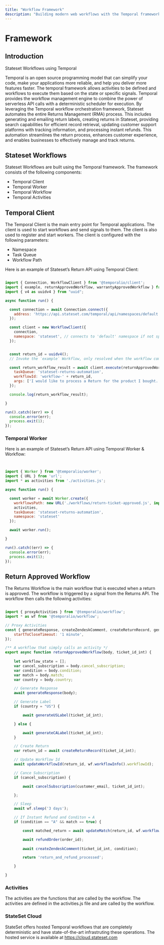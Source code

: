 ```yaml
---
title: "Workflow Framework"
description: "Building modern web workflows with the Temporal framework"
---
```


# Framework

## Introduction

Stateset Workflows using Temporal

Temporal is an open source programming model that can simplify your code, make your applications more reliable, and help you deliver more features faster. The temporal framework allows activities to be defined and workflows to execute them based on the state or specific signals. Temporal provides the workflow management engine to combine the power of serverless API calls with a deterministic scheduler for execution. By leveraging the Temporal workflow orchestration framework, Stateset automates the entire Returns Management (RMA) process. This includes generating and emailing return labels, creating returns in Stateset, providing search capabilities for efficient record retrieval, updating customer support platforms with tracking information, and processing instant refunds. This automation streamlines the return process, enhances customer experience, and enables businesses to effectively manage and track returns.

## Stateset Workflows

Stateset Workflows are built using the Temporal framework. The framework consists of the following components:

- Temporal Client
- Temporal Worker
- Temporal Workflow
- Temporal Activities

## Temporal Client

The Temporal Client is the main entry point for Temporal applications. The client is used to start workflows and send signals to them. The client is also used to register and start workers. The client is configured with the following parameters:

- Namespace
- Task Queue
- Workflow Path

Here is an example of Stateset’s Return API using Temporal Client:

```javascript

import { Connection, WorkflowClient } from '@temporalio/client';
import { example, returnApprovedWorkflow, warrantyApprovedWorkflow } from './workflows.js';
import { v4 as uuidv4 } from "uuid";

async function run() {

  const connection = await Connection.connect({
    address: 'https://api.stateset.com/temporal/api/namespaces/default',
  });

  const client = new WorkflowClient({
    connection,
    namespace: 'stateset', // connects to 'default' namespace if not specified
  });


  const return_id = uuidv4();
  // Invoke the `example` Workflow, only resolved when the workflow completes

  const return_workflow_result = await client.execute(returnApprovedWorkflow, {
    taskQueue: 'stateset-returns-automation',
    workflowId: 'workflow-' + return_id,
    args: ['I would like to process a Return for the product I bought.', '228476'],
  });

  console.log(return_workflow_result);

}

run().catch((err) => {
  console.error(err);
  process.exit(1);
});

```

### Temporal Worker

Here is an example of Stateset’s Return API using Temporal Worker & Workflow:

```javascript


import { Worker } from '@temporalio/worker';
import { URL } from 'url';
import * as activities from './activities.js';

async function run() {

  const worker = await Worker.create({
    workflowsPath: new URL('./workflows/return-ticket-approved.js', import.meta.url).pathname,
    activities,
    taskQueue: 'stateset-returns-automation',
    namespace: 'stateset'
  });

  await worker.run();

}

run().catch((err) => {
  console.error(err);
  process.exit(1);
});


```

## Return Approved Workflow

The Returns Workflow is the main workflow that is executed when a return is approved. The workflow is triggered by a signal from the Returns API. The workflow then calls the following activities:

```javascript

import { proxyActivities } from '@temporalio/workflow';
import * as wf from '@temporalio/workflow';

// Proxy Activities
const { generateResponse, createZendeskComment, createReturnRecord, generateUSLabel, generateCALabel, updateWorkflowId, updateMatch, cancelSubscription } = proxyActivities({
    startToCloseTimeout: '1 minute',
});

/** A workflow that simply calls an activity */
export async function returnApprovedWorkflow(body, ticket_id_int) {
    
    let workflow_state = [];
    var cancel_subscription = body.cancel_subscription;
    var condition = body.condition;
    var match = body.match;
    var country = body.country;

    // Generate Response
    await generateResponse(body);

    // Generate Label
    if (country = "US") {

        await generateUSLabel(ticket_id_int);

    } else {

        await generateCALabel(ticket_id_int);
    }

    // Create Return
    var return_id = await createReturnRecord(ticket_id_int);

    // Update Workflow Id
    await updateWorkflowId(return_id, wf.workflowInfo().workflowId);

    // Cance Subscription
    if (cancel_subscription) {

        await cancelSubscription(customer_email, ticket_id_int);

    };

    // Sleep
    await wf.sleep('3 days');

    // If Instant Refund and Conditon = A
    if (condition == "A" && match == true) {

        const matched_return = await updateMatch(return_id, wf.workflowInfo().workflowId);

        await refundOrder(order_id);
        
        await createZendeskComment(ticket_id_int, condition);

        return 'return_and_refund_processed';

    }

}

```

### Activities

The activities are the functions that are called by the workflow. The activities are defined in the activities.js file and are called by the workflow.


### StateSet Cloud

StateSet offers hosted Temporal workflows that are completely deterministic and have state-of-the-art infrastruting these operations. The hosted service is available at https://cloud.stateset.com